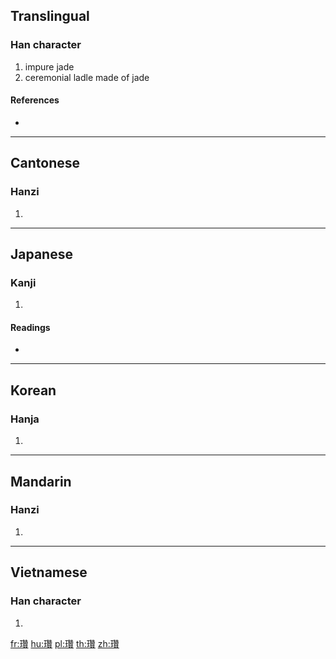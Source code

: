 {{also|瓒}}
==Translingual==

===Han character===
{{Han char|rn=96|rad=玉|as=19|sn=23|four=14186|canj=MGHUC}}

# impure jade
# ceremonial ladle made of jade

====References====
* {{Han ref|kx=0745.290|dkj=21361|dj=1154.070|hdz=21147.020|uh=74DA|ud=29914|bh=C5D0|bd=50640}}

----

==Cantonese==

===Hanzi===
{{yue-hanzi|jyut=|y=jaan3|sim=瓒}}

# {{defn|lang=yue|sort=玉19}}

----

==Japanese==

===Kanji===
{{ja-kanji|grade=|rs=玉19}}

# {{defn|lang=ja|sort=玉19}}

====Readings====
* {{ja-readings|on=[[さん]] (san), [[ざん]] (zan)|kun=|nanori=}}

----

==Korean==

===Hanja===
{{ko-hanja|hangeul=찬|eumhun=제기|rv=chan|mr=ch'an|y=chan}}

# {{defn|lang=ko|sort=玉19}}

----

==Mandarin==

===Hanzi===
{{cmn-hanzi|sim=瓒|pin=[[zàn]] ([[zan4]])|wg=tsan<sup>4</sup>}}

# {{defn|lang=cmn|sort=玉19}}

----

==Vietnamese==

===Han character===
{{vi-hantu|[[toản]], [[xoàn]]|rs=玉19}}

# {{defn|lang=vi|sort=玉19}}

[[fr:瓚]]
[[hu:瓚]]
[[pl:瓚]]
[[th:瓚]]
[[zh:瓚]]